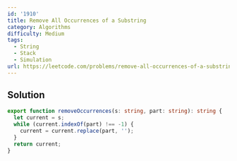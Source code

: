 ```yaml
---
id: '1910'
title: Remove All Occurrences of a Substring
category: Algorithms
difficulty: Medium
tags:
  - String
  - Stack
  - Simulation
url: https://leetcode.com/problems/remove-all-occurrences-of-a-substring
---
```


## Solution

```typescript filename="solution.ts" copy
export function removeOccurrences(s: string, part: string): string {
  let current = s;
  while (current.indexOf(part) !== -1) {
    current = current.replace(part, '');
  }
  return current;
}
```
